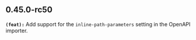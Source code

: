 ## 0.45.0-rc50
**`(feat):`** Add support for the `inline-path-parameters` setting in the OpenAPI
importer.


